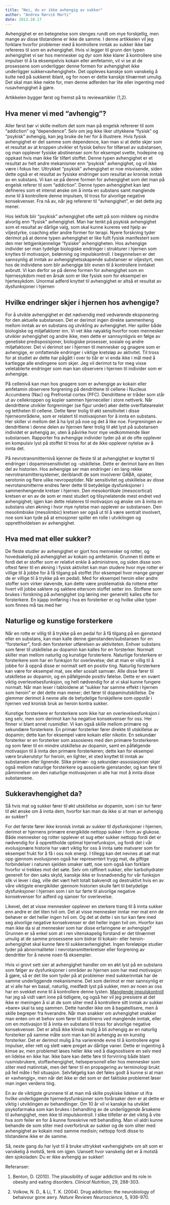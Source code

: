 ```yaml
---
title: "Nei, du er ikke avhengig av sukker"
author: "Andrea Rørvik Marti"
date: 2013.10.17
---
```


Avhengighet er en betegnelse som slenges rundt om mye forskjellig, men mange av disse tilstandene er ikke de samme. I denne artikkelen vil jeg forklare hvorfor problemer med å kontrollere inntak av sukker ikke bør refereres til som en avhengighet. Hvis vi legger til grunn den typen avhengighet vi ser hos mennesker og dyr som ikke klarer å kontrollere sine impulser til å ta eksempelvis kokain eller amfetamin, vil vi se at de prosessene som underligger denne formen for avhengighet ikke underligger sukker«avhengighet». Det oppleves kanskje som vanskelig å kutte ned på sukkeret iblant, og for noen er dette kanskje tilnærmet umulig. Det skal man ikke nekte for, men denne adferden har lite eller ingenting med rusavhengighet å gjøre. 

Artikkelen bygger først og fremst på to reviewartikler (1,2).

## Hva mener vi med "avhengig"?

Aller først bør vi skille mellom det som man på engelsk refererer til som "addiction" og "dependence". Selv om jeg ikke liker uttykkene "fysisk" og "psykisk" avhengig, kan jeg bruke de her for å illustrere. Hvis fysisk avhengighet er det samme som dependence, kan man si at dette skjer som et resultat av at kroppen utvikler et fysisk behov for tilførsel av substansen, og man opplever fysiske abstinenser som for eksempel svette, hodepine og oppkast hvis man ikke får tilført stoffet. Denne typen avhengighet er et resultat av helt andre mekanismer enn "psykisk" avhengighet, og vil ikke være i fokus her. Uttrykket "psykisk" avhengighet er noe misvisende, siden dette også er et resultat av fysiske endringer som resultat av kronisk inntak av en substans. Vi kan se på denne formen for avhengighet som det man på engelsk referer til som "addiction". Denne typen avhengighet kan løst defineres som et intenst ønske om å innta en substans samt manglende evne til å kontrollere denne impulsen, til tross for alvorlige negative konsekvenser. Fra nå av, når jeg refererer til "avhengighet", er det dette jeg mener.

Hos lekfolk blir "psykisk" avhengighet ofte sett på som mildere og mindre alvorlig enn "fysisk" avhengighet. Man har tenkt på psykisk avhengighet som et resultat av dårlige valg, som skal kunne kureres ved hjelp av viljestyrke, coaching eller andre former for terapi. Nyere forskning tyder derimot på at denne typen avhengighet er like fullt fysisk manifestert som den mer lettgjenkjennelige "fysiske" avhengigheten. Hos avhengige individer ser man tydelige biologiske endringer i strukturer i hjernen som knyttes til motivasjon, belønning og impulskontroll. I begynnelsen er det sannsynlig at inntak av avhengighetsskapende substanser er viljestyrt, men hos de individene som blir avhengige blir evnen til å kontrollere inntaket avbrutt. Vi kan derfor se på denne formen for avhengighet som en hjernesykdom med en årsak som er like fysisk som for eksempel en hjertesykdom. Unormal adferd knyttet til avhengighet er altså et resultat av dysfunksjoner i hjernen

## Hvilke endringer skjer i hjernen hos avhengige?

For å utvikle avhengighet er det nødvendig med vedvarende eksponering for den aktuelle substansen. Det er derimot ingen direkte sammenheng mellom inntak av en substans og utvikling av avhengighet. Her spiller både biologiske og miljøfaktorer inn. Vi vet ikke nøyaktig hvorfor noen mennesker utvikler avhengighet og andre ikke, men dette er sannsynligvis en følge av genetiske predisposisjoner, biologiske prosesser, sosiale og andre miljøfaktorer. Det vi derimot ser i hjernen til mennesker og gnagere som er avhengige, er omfattende endringer i viktige kretsløp av aktivitet. Til tross for at studiet av dette har pågått i over to tiår er vi enda ikke i mål med å kartlegge alle endingene som skjer. Jeg vil derimot ta for meg visse veletablerte endringer som man kan observere i hjernen til individer som er avhengige.

På cellenivå kan man hos gnagere som er avhengige av kokain eller amfetamin observere forgrening på dendrittene til cellene i Nucleus Accumbens (Nac) og Prefrontal cortex (PFC). Dendrittene er tråder som står ut av cellekroppen og kopler sammen hjerneceller i store nettverk. Når dendrittene utvikler forgreninger (se figur under) øker dette overflatearealet og tettheten til cellene. Dette fører trolig til økt sensitivitet i disse hjerneområdene, som er relatert til motivasjonen for å innta en substans. Her skiller vi mellom det å ha lyst på noe og det å like noe. Forgreningen av dendrittene i denne delen av hjernen fører trolig til økt lyst på substansen individet er avhengig av, uten å påvirke hvor mye vedkommende liker substansen. Rapporter fra avhengige individer tyder på at de ofte opplever en kompulsiv lyst på stoffet til tross for at de ikke opplever nytelse av å innta det.

På nevrotransmitternivå kjenner de fleste til at avhengighet er knyttet til endringer i dopaminsensitivitet og -utskillelse. Dette er derimot bare en liten del av historien. Hos avhengige ser man endringer i en lang rekke nevrotransmittersystemer, deriblandt de som involverer GABA, opiater, serotonin og flere ulike nevropeptider. Når sensitivitet og utskillelse av disse nevrotansmitterne endres fører dette til betydelige dysfunksjoner i sammenhengende kretser i hjernen. Den mesokortikale (mesocortical) kretsen er en av de som er mest studert og tilsynelatende mest endret ved avhengighet; igjen kan dette relateres til motivasjon og ønske om å innta en substans uten økning i hvor mye nytelse man opplever av substansen. Den mesolimbiske (mesolimbic) kretsen ser også ut til å være sentralt involvert, noe som kan tyde på at emosjoner spiller en rolle i utviklingen og opprettholdelsen av avhengighet.

## Hva med mat eller sukker?

De fleste studier av avhengighet er gjort hos mennesker og rotter, og hovedsakelig på avhengighet av kokain og amfetamin. Grunnen til dette er fordi det er stoffer som er relativt enkle å administrere, og siden disse som oftest fører til en økning i fysisk aktivitet kan man studere hvor mye rotter er villige til å jobbe for å få tilgang på stoffet (for eksempel hvor mange ganger de er villige til å trykke på en pedal). Med for eksempel heroin eller andre stoffer som virker sløvende, kan dette være problematisk da rottene etter hvert vill jobbe saktere og saktere ettersom stoffet setter inn. Stoffene som brukes i forskning på avhengighet (og læring mer generelt) kalles ofte for forsterkere. En kjapp innføring i hva en forsterker er og hvilke ulike typer som finnes må tas med her

## Naturlige og kunstige forsterkere

Når en rotte er villig til å trykke på en pedal for å få tilgang på en gjenstand eller en substans, kan man kalle denne gjenstanden/substansen for en "forsterker", fordi den forsterker utførelsen av aktiviteten. Enhver substans som fører til utskillelse av dopamin kan kalles for en forsterker. Normalt skiller man mellom naturlig og kunstige forsterkere. Naturlige forsterkere er forsterkere som har en funksjon for overlevelse; det at man er villig til å jobbe for å oppnå disse er normalt sett en positiv ting. Naturlig forsterkere kan være for eksempel mat, sex eller sosialt samvær. Alle disse fører til utskillelse av dopamin, og en påfølgende positiv følelse. Dette er en svært viktig overlevelsesfunksjon, og helt nødvendig for at vi skal kunne fungere normalt. Når man leser i tabloidene at "sukker har samme effekt i hjernen som heroin" er det dette man mener; det fører til dopaminutskillelse. De glemmer derimot å nevne alle de betydelige forskjellene som oppstår i hjernen ved kronisk bruk av heroin kontra sukker.

Kunstige forsterkere er forsterkere som ikke har en overlevelsesfunksjon i seg selv, men som derimot kan ha negative konsekvenser for oss. Her finner vi blant annet rusmidler. Vi kan også skille mellom primære og sekundære forsterkere. En primær forsterker fører direkte til utskillelse av dopamin; dette kan for eksempel være kokain eller nikotin. En sekundær forsterker er en forsterker som assosieres med den primære forsterkeren og som fører til en mindre utskillelse av dopamin, samt en påfølgende motivasjon til å innta den primære forsterkeren; dette kan for eksempel være brukerutstyr for heroin, en lighter, et sted knyttet til inntak av substansen eller lignende. Slike primær- og sekundær-assosiasjoner skjer også mellom naturlige forsterkere og assosierte gjenstander, og kan føre til påminnelser om den naturlige motivasjonen vi alle har mot å innta disse substansene.

## Sukkeravhengighet da?

Så hvis mat og sukker fører til økt utskillelse av dopamin, som i sin tur fører til økt ønske om å innta dem, hvorfor kan man da ikke si at man er avhengig av sukker?

For det første fører ikke kronisk inntak av sukker til dysfunksjoner i hjernen; derimot er hjernens primære energikilde nettopp sukker i form av glukose. Både mennesker og rotter opplever et sug etter sukker nettopp fordi det er nødvendig for å opprettholde optimal hjernefunksjon, og fordi det i vår evolusjonære historie har vært viktig for oss å innta søte matvarer som for eksempel frukt for å få i oss nok energi. I tillegg kan det nevnes at søt mat opp gjennom evolusjonen også har representert trygg mat, da giftige forbindelser i naturen sjelden smaker søtt, noe som også kan forklare hvorfor vi trekkes mot det søte. Selv om raffinert sukker, eller karbohydrater generelt for den saks skyld, kanskje ikke er livsnødvendig for vår funksjon slik vi lever i dag, ville det vært helt totalt bakvendt og destruktivt hvis en av våre viktigste energikilder gjennom historien skulle ført til betydelige dysfunksjoner i hjernen som i sin tur førte til alvorlige negative konsekvenser for adferd og sjanser for overlevelse.

Likevel, det at visse mennesker opplever en sterkere trang til å innta sukker enn andre er det liten tvil om. Det at visse mennesker inntar mer mat enn de behøver er det heller ingen tvil om. Og det at dette i sin tur kan føre med seg alvorlige negative konsekvenser er det heller ingen tvil om. Hvorfor kan man ikke da si at mennesker som har disse erfaringene er avhengige? Grunnen er så enkel som at i ren vitenskapelig forstand er det tilnærmet umulig at de samme prosessene som bidrar til kokain- eller heroin-avhengighet skal kunne føre til sukkeravhengighet. Ingen foreløpige studier tyder på abnormaliteter i nevrotansmitterkretser eller forgrening av dendritter for å nevne noen få eksempler.

Hvis vi grovt sett sier at avhengighet handler om en økt lyst på en substans som følger av dysfunksjoner i områder av hjernen som har med motivasjon å gjøre, så er det lite som tyder på at problemer med sukkerinntak har de samme underliggende mekanismene. Det som derimot er mer sannsynlig er at vi alle har en basal, naturlig, medfødt lyst på sukker, men av noen av oss har en svekket evne til å kontrollere denne lysten. [Manglende impulskontroll](brokenlink/darlig-livsstil-bare-latskap/) har jeg så vidt vært inne på tidligere, og også her vil jeg presisere at det ikke er meningen å si at de som sliter med å kontrollere sitt inntak av sukker «bare» skal ta seg sammen. Dette handler ikke om å bagatellisere, men å skille begreper fra hverandre. Når man snakker om avhengighet snakker man enten om et behov som fører til abstinens ved manglende inntak, eller om en motivasjon til å innta en substans til tross for alvorlige negative konsekvenser. Det er altså ikke klinisk mulig å bli avhengig av en naturlig forsterker på samme måte som man kan bli avhengig av en kunstig forsterker. Det er derimot mulig å ha varierende evne til å kontrollere egne impulser, eller rett og slett være preget av dårlige vaner. Dette er ingenting å kimse av, men problemet løses heller ikke ved å diagnostisere en selv med en lidelse en ikke har. Ikke bare kan dette føre til forvirring både blant rusmisbrukere, stoffavhengighet, helsepersonell eller hos mennesker som sliter med matinntak, men det fører til en propagering av terminologi brukt på feil måte i feil situasjon. Selvfølgelig kan det føles godt å kunne si at man er «avhengig», men når det ikke er det som er det faktiske problemet løser man ingen verdens ting.

En av de viktigste grunnene til at man må skille psykiske lidelser ut ifra hvilke underliggende hjernedysfunksjoner som forårsaker dem er at dette er viktig i utviklingen av behandlinger. Om 10 år vil vi kanskje ha utviklet psykofarmaka som kan brukes i behandling av de underliggende årsakene til avhengighet, men ikke til impulskontroll. I slike tilfeller er det viktig å vite hva som feiler en for å kunne foreskrive rett behandling. Man vil aldri kunne behandle de som sliter med overforbruk av sukker og de som sliter med avhengighet av kokain med samme medisin; nettopp fordi disse to tilstandene ikke er de samme.

Så, neste gang du har lyst til å bruke uttrykket «avhengighet» om alt som er vanskelig å motstå, tenk om igjen. Uansett hvor vanskelig det er å motstå den sjokoladen: Du er ikke avhengig av sukker!

Referanser:

1.  Benton, D. (2010). The plausibility of sugar addiction and its role in obesity and eating disorders. *Clinical Nutrition*, 29, 288-303.

2.  Volkow, N. D., & Li, T. K. (2004). Drug addiction: the neurobiology of behaivour gone awry. *Nature Reviews Neuroscience*, 5, 936-970.
